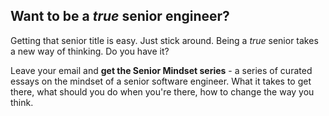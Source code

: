 ## Want to be a _true_ senior engineer?

Getting that senior title is easy. Just stick around. Being a _true_ senior takes a new way of thinking. Do you have it?

Leave your email and **get the Senior Mindset series** - a series of curated essays on the mindset of a senior software engineer. What it takes to get there, what should you do when you're there, how to change the way you think.
